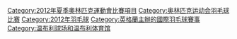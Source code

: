 {{Catmore}}

[[Category:2012年夏季奧林匹克運動會比賽項目|Category:2012年夏季奧林匹克運動會比賽項目]]
[[Category:奥林匹克运动会羽毛球比赛|Category:奥林匹克运动会羽毛球比赛]]
[[Category:2012年羽毛球|Category:2012年羽毛球]]
[[Category:英格蘭主辦的國際羽毛球賽事|Category:英格蘭主辦的國際羽毛球賽事]]
[[Category:温布利球场和温布利体育馆|Category:温布利球场和温布利体育馆]]
